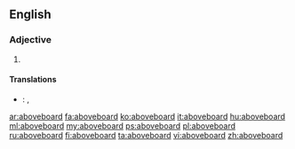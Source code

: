 ==English==

===Adjective===
{{en-adj|-}}

# {{alternate form of |above-board}}


====Translations====
{{trans-top|straightforward, transparent}}
{{trans-mid}}
{{trans-bottom}}
{{checktrans-top|legitimate}}
* {{ttbc|es}}: {{t+|es|legítimo}}, {{t+|es|sincero}}
{{trans-mid}}
{{trans-bottom}}

[[ar:aboveboard]]
[[fa:aboveboard]]
[[ko:aboveboard]]
[[it:aboveboard]]
[[hu:aboveboard]]
[[ml:aboveboard]]
[[my:aboveboard]]
[[ps:aboveboard]]
[[pl:aboveboard]]
[[ru:aboveboard]]
[[fi:aboveboard]]
[[ta:aboveboard]]
[[vi:aboveboard]]
[[zh:aboveboard]]